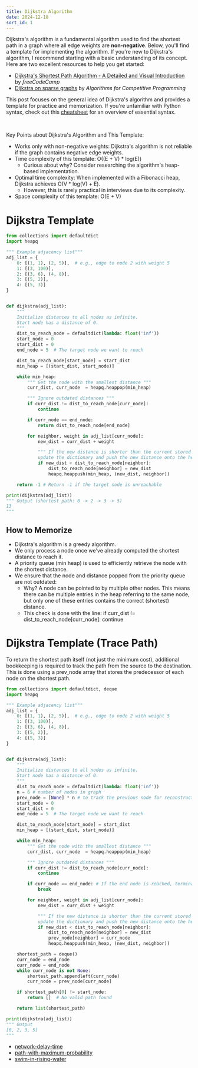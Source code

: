 ```yaml
---
title: Dijkstra Algorithm
date: 2024-12-18
sort_id: 1
---
```


Dijkstra's algorithm is a fundamental algorithm used to find the shortest path in a graph where all edge weights are **non-negative**. Below, you'll find a template for implementing the algorithm. If you're new to Dijkstra's algorithm, I recommend starting with a basic understanding of its concept. Here are two excellent resources to help you get started:

- [Dijkstra's Shortest Path Algorithm - A Detailed and Visual Introduction](https://www.freecodecamp.org/news/dijkstras-shortest-path-algorithm-visual-introduction/) by _freeCodeCamp_
- [Dijkstra on sparse graphs](https://cp-algorithms.com/graph/dijkstra_sparse.html) by _Algorithms for Competitive Programming_

This post focuses on the general idea of Dijkstra's algorithm and provides a template for practice and memorization. If you're unfamiliar with Python syntax, check out this [cheatsheet](/algo-guide/Python%20Coding%20Interview%20Cheat%20Sheet) for an overview of essential syntax.

<HelpMemorizeMessage />

<br />

<ImportantMessage>

Key Points about Dijkstra's Algorithm and This Template:

- Works only with non-negative weights: Dijkstra's algorithm is not reliable if the graph contains negative edge weights.
- Time complexity of this template: <InlineCode>O((E + V) \* log(E))</InlineCode>
  - Curious about why? Consider researching the algorithm's heap-based implementation.
- Optimal time complexity: When implemented with a Fibonacci heap, Dijkstra achieves <InlineCode>O(V \* log(V) + E)</InlineCode>.
  - However, this is rarely practical in interviews due to its complexity.
- Space complexity of this template: <InlineCode>O(E + V)</InlineCode>

</ImportantMessage>

# Dijkstra Template

<CustomImage
  src="/images/dijkstra_demo.png"
  alt="dijkstra_demo.png"
  height={231}
  width={500}
  caption="The adjacency list in the template will be based on this figure"
/>

```python showLineNumbers
from collections import defaultdict
import heapq

""" Example adjacency list"""
adj_list = {
    0: [(1, 1), (2, 5)],  # e.g., edge to node 2 with weight 5
    1: [(3, 100)],
    2: [(3, 6), (4, 8)],
    3: [(5, 2)],
    4: [(5, 3)]
}


def dijkstra(adj_list):
    """
    Initialize distances to all nodes as infinite.
    Start node has a distance of 0.
    """
    dist_to_reach_node = defaultdict(lambda: float('inf'))
    start_node = 0
    start_dist = 0
    end_node = 5  # The target node we want to reach

    dist_to_reach_node[start_node] = start_dist
    min_heap = [(start_dist, start_node)]

    while min_heap:
        """ Get the node with the smallest distance """
        curr_dist, curr_node  = heapq.heappop(min_heap)

        """ Ignore outdated distances """
        if curr_dist != dist_to_reach_node[curr_node]:
            continue

        if curr_node == end_node:
            return dist_to_reach_node[end_node]

        for neighbor, weight in adj_list[curr_node]:
            new_dist = curr_dist + weight

            """ If the new distance is shorter than the current stored one,
            update the dictionary and push the new distance onto the heap. """
            if new_dist < dist_to_reach_node[neighbor]:
                dist_to_reach_node[neighbor] = new_dist
                heapq.heappush(min_heap, (new_dist, neighbor))

    return -1 # Return -1 if the target node is unreachable

print(dijkstra(adj_list))
""" Output (shortest path: 0 -> 2 -> 3 -> 5)
13
"""
```

## How to Memorize

- Dijkstra's algorithm is a greedy algorithm.
- We only process a node once we've already computed the shortest distance to reach it.
- A priority queue (min heap) is used to efficiently retrieve the node with the shortest distance.
- We ensure that the node and distance popped from the priority queue are not outdated:
  - Why? A node can be pointed to by multiple other nodes. This means there can be multiple entries in the heap referring to the same node, but only one of these entries contains the correct (shortest) distance.
  - This check is done with the line: <InlineCode>if curr_dist != dist_to_reach_node[curr_node]: continue</InlineCode>

# Dijkstra Template (Trace Path)

To return the shortest path itself (not just the minimum cost), additional bookkeeping is required to track the path from the source to the destination. This is done using a prev_node array that stores the predecessor of each node on the shortest path.

```python {20,38,46,50-60} showLineNumbers
from collections import defaultdict, deque
import heapq

""" Example adjacency list"""
adj_list = {
    0: [(1, 1), (2, 5)],  # e.g., edge to node 2 with weight 5
    1: [(3, 100)],
    2: [(3, 6), (4, 8)],
    3: [(5, 2)],
    4: [(5, 3)]
}


def dijkstra(adj_list):
    """
    Initialize distances to all nodes as infinite.
    Start node has a distance of 0.
    """
    dist_to_reach_node = defaultdict(lambda: float('inf'))
    n = 6 # number of nodes in graph
    prev_node = [None] * n # to track the previous node for reconstructing the path
    start_node = 0
    start_dist = 0
    end_node = 5  # The target node we want to reach

    dist_to_reach_node[start_node] = start_dist
    min_heap = [(start_dist, start_node)]

    while min_heap:
        """ Get the node with the smallest distance """
        curr_dist, curr_node  = heapq.heappop(min_heap)

        """ Ignore outdated distances """
        if curr_dist != dist_to_reach_node[curr_node]:
            continue

        if curr_node == end_node: # If the end node is reached, terminate early
            break

        for neighbor, weight in adj_list[curr_node]:
            new_dist = curr_dist + weight

            """ If the new distance is shorter than the current stored one,
            update the dictionary and push the new distance onto the heap. """
            if new_dist < dist_to_reach_node[neighbor]:
                dist_to_reach_node[neighbor] = new_dist
                prev_node[neighbor] = curr_node
                heapq.heappush(min_heap, (new_dist, neighbor))

    shortest_path = deque()
    curr_node = end_node
    curr_node = end_node
    while curr_node is not None:
        shortest_path.appendleft(curr_node)
        curr_node = prev_node[curr_node]

    if shortest_path[0] != start_node:
        return []  # No valid path found

    return list(shortest_path)

print(dijkstra(adj_list))
""" Output
[0, 2, 3, 5]
"""
```

<PracticeProblems>

- [network-delay-time](https://leetcode.com/problems/network-delay-time/)
- [path-with-maximum-probability](https://leetcode.com/problems/path-with-maximum-probability/)
- [swim-in-rising-water](https://leetcode.com/problems/swim-in-rising-water/)

</PracticeProblems>
